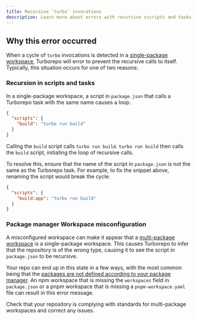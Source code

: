 ```yaml
---
title: Recursive `turbo` invocations
description: Learn more about errors with recursive sccripts and tasks in Turborepo.
---
```


## Why this error occurred

When a cycle of `turbo` invocations is detected in a [single-package workspace](https://turbo.build/repo/docs/guides/single-package-workspaces), Turborepo will error to prevent the recursive calls to itself. Typically, this situation occurs for one of two reasons:

### Recursion in scripts and tasks

In a single-package workspace, a script in `package.json` that calls a Turborepo task with the same name causes a loop.

```json title="./package.json"
{
  "scripts": {
    "build": "turbo run build"
  }
}
```

Calling the `build` script calls `turbo run build`. `turbo run build` then calls the `build` script, initiating the loop of recursive calls.

To resolve this, ensure that the name of the script in `package.json` is not the same as the Turborepo task. For example, to fix the snippet above, renaming the script would break the cycle:

```json title="./package.json"
{
  "scripts": {
    "build:app": "turbo run build"
  }
}
```

### Package manager Workspace misconfiguration

A misconfigured workspace can make it appear that a [multi-package workspace](https://vercel.com/docs/vercel-platform/glossary#multi-package-workspace) is a single-package workspace. This causes Turborepo to infer that the repository is of the wrong type, causing it to see the script in `package.json` to be recursive.

Your repo can end up in this state in a few ways, with the most common being that the [packages are not defined according to your package manager](https://turbo.build/repo/docs/crafting-your-repository/structuring-a-repository#specifying-packages-in-a-monorepo). An npm workspace that is missing the `workspaces` field in `package.json` or a pnpm workspace that is missing a `pnpm-workspace.yaml` file can result in this error message.

Check that your repository is complying with standards for multi-package workspaces and correct any issues.
